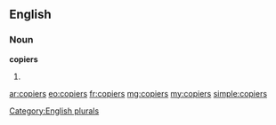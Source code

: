 ==English==

===Noun===
'''copiers'''

# {{plural of|copier}}

[[Category:English plurals]]

[[ar:copiers]]
[[eo:copiers]]
[[fr:copiers]]
[[mg:copiers]]
[[my:copiers]]
[[simple:copiers]]